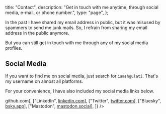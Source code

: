   title: "Contact",
  description:
    "Get in touch with me anytime, through social media, e-mail, or phone number.",
  type: "page",
};


In the past I have shared my email address in public, but it was misused by spammers to send me junk mails.
So, I refrain from sharing my email address in the public anymore.

But you can still get in touch with me through any of my social media profiles.

## Social Media

If you want to find me on social media, just search for `iamshgulati`. That's my username on almost all platforms.

For your convenience, I have also included my social media links below.

<Table
  header={["Social", "Link"]}
  rows={[
    ["GitHub", <a href={siteConfig.links.github}>github.com</a>],
    ["LinkedIn", <a href={siteConfig.links.linkedin}>linkedin.com</a>],
    ["Twitter", <a href={siteConfig.links.twitter}>twitter.com</a>],
    ["Bluesky", <a href={siteConfig.links.bluesky}>bsky.app</a>],
    ["Mastodon", <a href={siteConfig.links.mastodon}>mastodon.social</a>],
  ]}
/>
